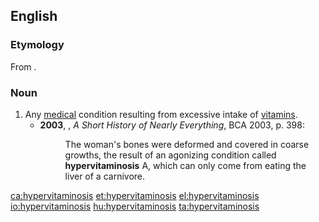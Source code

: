 ==English==
{{wikipedia}}

===Etymology===
From {{confix|hyper|vitamin|osis|lang=en}}.

===Noun===
{{en-noun|hypervitaminoses}}

# Any [[medical]] condition resulting from excessive intake of [[vitamin]]s.
#* '''2003''', {{w|Bill Bryson}}, ''A Short History of Nearly Everything'', BCA 2003, p. 398:
#*: The woman's bones were deformed and covered in coarse growths, the result of an agonizing condition called '''hypervitaminosis''' A, which can only come from eating the liver of a carnivore.

[[ca:hypervitaminosis]]
[[et:hypervitaminosis]]
[[el:hypervitaminosis]]
[[io:hypervitaminosis]]
[[hu:hypervitaminosis]]
[[ta:hypervitaminosis]]